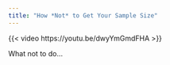 ```yaml
---
title: "How *Not* to Get Your Sample Size"
---
```


{{< video https://youtu.be/dwyYmGmdFHA >}}

What not to do...
